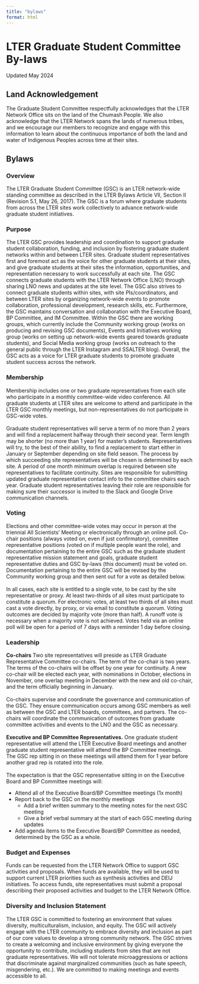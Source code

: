 ```yaml
---
title: "bylaws"
format: html
---
```


# LTER Graduate Student Committee By-laws

Updated May 2024

## Land Acknowledgement

The Graduate Student Committee respectfully acknowledges that the LTER Network Office sits on the land of the Chumash People. We also acknowledge that the LTER Network spans the lands of numerous tribes, and we encourage our members to recognize and engage with this information to learn about the continuous importance of both the land and water of Indigenous Peoples across time at their sites.

## Bylaws

### **Overview** 

The LTER Graduate Student Committee (GSC) is an LTER network-wide standing committee as described in the LTER Bylaws Article VII, Section II (Revision 5.1, May 26, 2017). The GSC is a forum where graduate students from across the LTER sites work collectively to advance network-wide graduate student initiatives.

### Purpose 

The LTER GSC provides leadership and coordination to support graduate student collaboration, funding, and inclusion by fostering graduate student networks within and between LTER sites. Graduate student representatives first and foremost act as the voice for other graduate students at their sites, and give graduate students at their sites the information, opportunities, and representation necessary to work successfully at each site. The GSC connects graduate students with the LTER Network Office (LNO) through sharing LNO news and updates at the site level. The GSC also strives to connect graduate students within sites, with site PIs/coordinators, and between LTER sites by organizing network-wide events to promote collaboration, professional development, research skills, etc. Furthermore, the GSC maintains conversation and collaboration with the Executive Board, BP Committee, and IM Committee. Within the GSC there are working groups, which currently include the Community working group (works on producing and revising GSC documents), Events and Initiatives working group (works on setting up network-wide events geared towards graduate students), and Social Media working group (works on outreach to the general public through the LTER Instagram and SSALTER blog). Overall, the GSC acts as a voice for LTER graduate students to promote graduate student success across the network.

### Membership 

Membership includes one or two graduate representatives from each site who participate in a monthly committee-wide video conference. All graduate students at LTER sites are welcome to attend and participate in the LTER GSC monthly meetings, but non-representatives do not participate in GSC-wide votes.\
\
Graduate student representatives will serve a term of no more than 2 years and will find a replacement halfway through their second year. Term length may be shorter (no more than 1 year) for master’s students. Representatives will try, to the best of their ability, to find a replacement to start either in January or September depending on site field season. The process by which succeeding site representatives will be chosen is determined by each site. A period of one month minimum overlap is required between site representatives to facilitate continuity. Sites are responsible for submitting updated graduate representative contact info to the committee chairs each year. Graduate student representatives leaving their role are responsible for making sure their successor is invited to the Slack and Google Drive communication channels.

### Voting 

Elections and other committee-wide votes may occur in person at the triennial All Scientists’ Meeting or electronically through an online poll. Co-chair positions (always voted on, even if just confirmatory), committee representative positions (voted on if multiple people want the role), and documentation pertaining to the entire GSC such as the graduate student representative mission statement and goals, graduate student representative duties and GSC by-laws (this document) must be voted on. Documentation pertaining to the entire GSC will be revised by the Community working group and then sent out for a vote as detailed below.\
\
In all cases, each site is entitled to a single vote, to be cast by the site representative or proxy. At least two-thirds of all sites must participate to constitute a quorum. For electronic votes, at least two thirds of all sites must cast a vote directly, by proxy, or via email to constitute a quorum. Voting outcomes are decided by majority vote (more than half). A runoff vote is necessary when a majority vote is not achieved. Votes held via an online poll will be open for a period of 7 days with a reminder 1 day before closing.

### Leadership 

**Co-chairs** Two site representatives will preside as LTER Graduate Representative Committee co-chairs. The term of the co-chair is two years. The terms of the co-chairs will be offset by one year for continuity. A new co-chair will be elected each year, with nominations in October, elections in November, one overlap meeting in December with the new and old co-chair, and the term officially beginning in January.\
\
Co-chairs supervise and coordinate the governance and communication of the GSC. They ensure communication occurs among GSC members as well as between the GSC and LTER boards, committees, and partners. The co-chairs will coordinate the communication of outcomes from graduate committee activities and events to the LNO and the GSC as necessary.\
\
**Executive and BP Committee Representatives.** One graduate student representative will attend the LTER Executive Board meetings and another graduate student representative will attend the BP Committee meetings. The GSC rep sitting in on these meetings will attend them for 1 year before another grad rep is rotated into the role.\
\
The expectation is that the GSC representative sitting in on the Executive Board and BP Committee meetings will:

-   Attend all of the Executive Board/BP Committee meetings (1x month)
-   Report back to the GSC on the monthly meetings
    -   Add a brief written summary to the meeting notes for the next GSC meeting
    -   Give a brief verbal summary at the start of each GSC meeting during updates
-   Add agenda items to the Executive Board/BP Committee as needed, determined by the GSC as a whole.

### Budget and Expenses 

Funds can be requested from the LTER Network Office to support GSC activities and proposals. When funds are available, they will be used to support current LTER priorities such as synthesis activities and DEIJ initiatives. To access funds, site representatives must submit a proposal describing their proposed activities and budget to the LTER Network Office.

### Diversity and Inclusion Statement 

The LTER GSC is committed to fostering an environment that values diversity, multiculturalism, inclusion, and equity. The GSC will actively engage with the LTER community to embrace diversity and inclusion as part of our core values to develop a strong community network. The GSC strives to create a welcoming and inclusive environment by giving everyone the opportunity to contribute, including students from sites that are not graduate representatives. We will not tolerate microaggressions or actions that discriminate against marginalized communities (such as hate speech, misgendering, etc.). We are committed to making meetings and events accessible to all.

